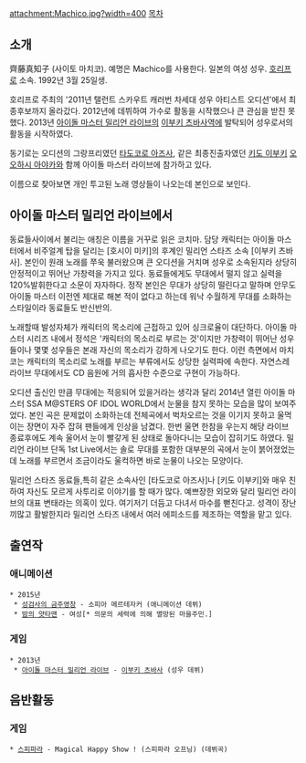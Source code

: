 attachment:Machico.jpg?width=400
[[목차]]
== 소개 ==
齊藤真知子 (사이토 마치코). 
예명은 Machico를 사용한다. 일본의 여성 성우. [[호리프로]] 소속. 1992년 3월 25일생.

호리프로 주최의 '2011년 탤런트 스카우트 캐러번 차세대 성우 아티스트 오디션'에서 최종후보까지 올라갔다. 2012년에 데뷔하여 가수로 활동을 시작했으나 큰 관심을 받진 못했다. 2013년 [[아이돌 마스터 밀리언 라이브]]의 [[이부키 츠바사]]역에 발탁되어 성우로서의 활동을 시작하였다.

동기로는 오디션의 그랑프리였던 [[타도코로 아즈사]], 같은 최종진출자였던 [[키도 이부키]] [[오오하시 아야카]]와 함께 아이돌 마스터 라이브에 참가하고 있다. 

이름으로 찾아보면 개인 투고된 노래 영상들이 나오는데 본인으로 보인다. 

== 아이돌 마스터 밀리언 라이브에서 ==
동료들사이에서 불리는 애칭은 이름을 거꾸로 읽은 코치마. 담당 캐릭터는 아이돌 마스터에서 비주얼계 탑을 달리는 [호시이 미키]의 후계인 밀리언 스타즈 소속 [이부키 츠바사]. 본인이 원래 노래를 쭈욱 불러왔으며 큰 오디션을 거치며 성우로 소속된지라 상당히 안정적이고 뛰어난 가창력을 가지고 있다. 동료들에게도 무대에서 떨지 않고 실력을 120%발휘한다고 소문이 자자하다. 정작 본인은 무대가 상당히 떨린다고 말하며 안무도 아이돌 마스터 이전엔 제대로 해본 적이 없다고 하는데 워낙 수월하게 무대를 소화하는 스타일이라 동료들도 반신반의.

노래할때 발성자체가 캐릭터의 목소리에 근접하고 있어 싱크로율이 대단하다. 아이돌 마스터 시리즈 내에서 정석은 '캐릭터의 목소리로 부르는 것'이지만 가창력이 뛰어난 성우들이나 몇몇 성우들은 본래 자신의 목소리가 강하게 나오기도 한다. 이런 측면에서 마치코는 캐릭터의 목소리로 노래를 부르는 부류에서도 상당한 실력파에 속한다. 자연스레 라이브 무대에서도 CD 음원에 거의 흡사한 수준으로 구현이 가능하다. 

오디션 출신인 만큼 무대에는 적응되어 있을거라는 생각과 달리 2014년 열린 아이돌 마스터 SSA M@STERS OF IDOL WORLD에서 눈물을 참지 못하는 모습을 많이 보여주었다. 본인 곡은 문제없이 소화하는데 전체곡에서 벅차오르는 것을 이기지 못하고 울먹이는 장면이 자주 잡혀 팬들에게 인상을 남겼다. 한번 울면 한참을 우는지 해당 라이브 종료후에도 계속 울어서 눈이 빨갛게 된 상태로 돌아다니는 모습이 잡히기도 하였다. 밀리언 라이브 단독 1st Live에서는 솔로 무대를 포함한 대부분의 곡에서 눈이 붉어졌었는데 노래를 부르면서 조금이라도 울컥하면 바로 눈물이 나오는 모양이다.

밀리언 스타즈 동료들,특히 같은 소속사인 [타도코로 아즈사]나 [키도 이부키]와 매우 친하여 자신도 모르게 사투리로 이야기를 할 때가 많다. 예쁘장한 외모와 달리 밀리언 라이브의 대표 변태라는 의혹이 있다. 여기저기 더듬고 다녀서 마수를 뻗친다고. 성격이 장난끼많고 활발한지라 밀리언 스타즈 내에서 여러 에피소드를 제조하는 역할을 맡고 있다. 
== 출연작 ==
=== 애니메이션 ===
 * 2015년
  * [[성검사의 금주영창]] - 소피아 메르테자커 (애니메이션 데뷔)
  * [[밤의 얏타맨]] - 여성[* 의문의 세력에 의해 멸망된 마을주민.]
=== 게임 ===
 * 2013년 
  * [[아이돌 마스터 밀리언 라이브]] - [[이부키 츠바사]] (성우 데뷔)

== 음반활동 ==
=== 게임 ===
 * [[스피파라]] - Magical Happy Show ! (스피파라 오프닝) (데뷔곡)
